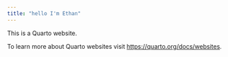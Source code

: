 ```yaml
---
title: "hello I'm Ethan"
---
```


This is a Quarto website.

To learn more about Quarto websites visit <https://quarto.org/docs/websites>.
